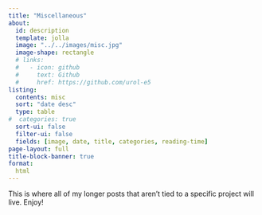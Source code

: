 ```yaml
---
title: "Miscellaneous"
about:
  id: description
  template: jolla
  image: "../../images/misc.jpg"
  image-shape: rectangle
  # links:
  #   - icon: github
  #     text: Github
  #     href: https://github.com/urol-e5
listing: 
  contents: misc
  sort: "date desc"
  type: table
#  categories: true
  sort-ui: false
  filter-ui: false
  fields: [image, date, title, categories, reading-time]
page-layout: full
title-block-banner: true
format:
  html
---
```


::: {#description}
This is where all of my longer posts that aren't tied to a specific project will live. Enjoy!
:::
